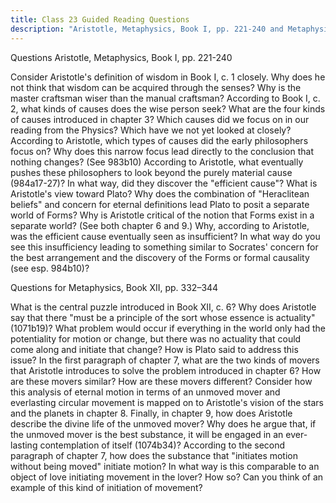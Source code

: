 ```yaml
---
title: Class 23 Guided Reading Questions
description: "Aristotle, Metaphysics, Book I, pp. 221-240 and Metaphysics, Book XII, pp. 332–344"
---
```


Questions Aristotle, Metaphysics, Book I, pp. 221-240

<QuestionBlock type="reading-content">
<Question level={1}>Consider Aristotle's definition of wisdom in Book I, c. 1 closely.</Question>
<Question level={2}>Why does he not think that wisdom can be acquired through the senses?</Question>
<Question level={2}>Why is the master craftsman wiser than the manual craftsman?</Question>
</QuestionBlock>
<QuestionBlock type="reading-content">
<Question level={1}>According to Book I, c. 2, what kinds of causes does the wise person seek?</Question>
</QuestionBlock>
<QuestionBlock type="reading-content">
<Question level={1}>What are the four kinds of causes introduced in chapter 3?</Question>
<Question level={2}>Which causes did we focus on in our reading from the Physics? Which have we not yet looked at closely?</Question>
</QuestionBlock>
<QuestionBlock type="reading-content">
<Question level={1}>According to Aristotle, which types of causes did the early philosophers focus on?</Question>
<Question level={2}>Why does this narrow focus lead directly to the conclusion that nothing changes? (See 983b10)</Question>
</QuestionBlock>
<QuestionBlock type="reading-content">
<Question level={1}>According to Aristotle, what eventually pushes these philosophers to look beyond the purely material cause (984a17-27)?</Question>
<Question level={2}>In what way, did they discover the "efficient cause"?</Question>
</QuestionBlock>
<QuestionBlock type="reading-content">
<Question level={1}>What is Aristotle's view toward Plato?</Question>
<Question level={2}>Why does the combination of "Heraclitean beliefs" and concern for eternal definitions lead Plato to posit a separate world of Forms?</Question>
<Question level={2}>Why is Aristotle critical of the notion that Forms exist in a separate world? (See both chapter 6 and 9.)</Question>
</QuestionBlock>
<QuestionBlock type="reading-discussion">
<Question level={1}>Why, according to Aristotle, was the efficient cause eventually seen as insufficient? In what way do you see this insufficiency leading to something similar to Socrates' concern for the best arrangement and the discovery of the Forms or formal causality (see esp. 984b10)?</Question>
</QuestionBlock>

Questions for Metaphysics, Book XII, pp. 332–344

<QuestionBlock type="reading-content">
<Question level={1}>What is the central puzzle introduced in Book XII, c. 6?</Question>
<Question level={2}>Why does Aristotle say that there "must be a principle of the sort whose essence is actuality" (1071b19)?</Question>
<Question level={2}>What problem would occur if everything in the world only had the potentiality for motion or change, but there was no actuality that could come along and initiate that change?</Question>
<Question level={2}>How is Plato said to address this issue?</Question>
</QuestionBlock>
<QuestionBlock type="reading-content">
<Question level={1}>In the first paragraph of chapter 7, what are the two kinds of movers that Aristotle introduces to solve the problem introduced in chapter 6?</Question>
<Question level={2}>How are these movers similar?</Question>
<Question level={2}>How are these movers different?</Question>
</QuestionBlock>
<QuestionBlock type="reading-content">
<Question level={1}>Consider how this analysis of eternal motion in terms of an unmoved mover and everlasting circular movement is mapped on to Aristotle's vision of the stars and the planets in chapter 8.</Question>
</QuestionBlock>
<QuestionBlock type="reading-content">
<Question level={1}>Finally, in chapter 9, how does Aristotle describe the divine life of the unmoved mover?</Question>
<Question level={2}>Why does he argue that, if the unmoved mover is the best substance, it will be engaged in an ever-lasting contemplation of itself (1074b34)?</Question>
</QuestionBlock>
<QuestionBlock type="reading-discussion">
<Question level={1}>According to the second paragraph of chapter 7, how does the substance that "initiates motion without being moved" initiate motion?</Question>
<Question level={2}>In what way is this comparable to an object of love initiating movement in the lover? How so?</Question>
<Question level={2}>Can you think of an example of this kind of initiation of movement?</Question>
</QuestionBlock>